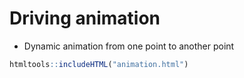 # Driving animation
- Dynamic animation from one point to another point
```r
htmltools::includeHTML("animation.html")

```